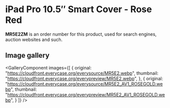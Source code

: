
# iPad Pro 10.5″ Smart Cover - Rose Red

<Callout type='info' emoji='👉🏻'>**MR5E2ZM** is an order number for this product, used for search engines, auction websites and such.</Callout>

## Image gallery

<GalleryComponent
    images={[
      {
        original: "https://cloudfront.everycase.org/everysource/MR5E2.webp",
        thumbnail: "https://cloudfront.everycase.org/everypreview/MR5E2.webp",
      },
      {
        original: "https://cloudfront.everycase.org/everysource/MR5E2_AV1_ROSEGOLD.webp",
        thumbnail: "https://cloudfront.everycase.org/everypreview/MR5E2_AV1_ROSEGOLD.webp",
      }
    ]}
  />
